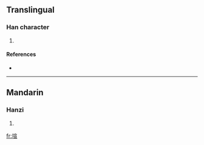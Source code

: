 ==Translingual==

===Han character===
{{Han char|rn=32|rad=土|as=09|sn=12|four=|canj=土十一一 (GJMM)}}

# {{defn|Han|sort=土09}}

====References====
* {{Han ref|kx=0234.271|hdz=10467.060|uh=5847|ud=22599}}

----

==Mandarin==

===Hanzi===
{{cmn-hanzi|pin=[[xuān]] ([[xuan1]])|wg=hsüan<sup>1</sup>}}

# {{defn|Mandarin|sort=土09}}

[[fr:塇]]